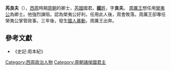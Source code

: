 '''芮良夫'''（{{bd|？||？||catIdx=J}}），[[西周|西周]]時期[[周朝|周朝]]的卿士，[[芮國|芮國]]國君。[[姬姓|'''姬'''姓]]，字'''良夫'''。 [[周厲王|周厲王]]想任用[[榮夷公|榮夷公]]為卿士。他強烈諫阻。認為榮夷公好利，任用此人後，周會敗落。周厲王卻專任榮夷公掌管政事。三年後，發生[[國人暴動|國人暴動]]，周厲王出奔。

==參考文獻==
*《史記·周本紀》
{{周朝人小作品}}

{{周初姬姓诸侯}}
[[Category:西周政治人物|Category:西周政治人物]]
[[Category:周朝諸侯國君主|Category:周朝諸侯國君主]]